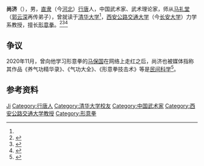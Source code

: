 '''尚济'''（{{bd|1921年||2016年|}}），男，[[直隶|直隶]]（今[[河北|河北]]）[[行唐|行唐]]人，中国武术家、武术理论家，师从[[马礼堂|马礼堂]]（[[郭云深|郭云深]]再传弟子），曾就读于[[清华大学|清华大学]]<ref name=澎湃/>，[[西安公路交通大学|西安公路交通大学]]（今[[长安大学|长安大学]]）力学系教授，擅长[[形意拳|形意拳]]。<ref>{{Cite web|title=尚济：不老的传说|url=http://www.tsinghua.org.cn/xxfb/xxfbAction.do?ms=ViewFbxxDetail_detail0&xxid=10042786&lmid=4000342|accessdate=2020-11-19|work=三秦都市报}}{{Dead link}}</ref><ref>{{Cite web|title=纪念尚济先生逝世一周年暨尚济拳学研讨会在西安举行|url=http://www.wudang.biz/portal.php?mod=view&aid=3657|accessdate=2020-11-19|work=武当杂志网|archive-date=2020-11-27|archive-url=https://web.archive.org/web/20201127192809/http://www.wudang.biz/portal.php?mod=view&aid=3657|dead-url=no}}</ref><ref>{{Cite web|title=尚济先生逝世一周年暨尚济拳学研讨会纪实|url=http://www.sxwushu.cn/space/?action-viewnews-itemid-1807|accessdate=2020-11-19|work=陕西武术网}}</ref>

== 争议 ==
2020年11月，曾向他学习形意拳的[[马保国|马保国]]在网络上走红之后，尚济也被媒体指称其作品《养气功精华录》、《气功大全》、《形意拳技击术》等是[[民间科学|民间科学]]<ref name=澎湃>{{Cite web|title=年轻人，你对“马学”的真正底蕴可能一无所知|url=https://finance.sina.com.cn/tech/2020-11-18/doc-iiznctke2121531.shtml|accessdate=2020-11-18|date=2020-11-18|work=澎湃新闻|archive-date=2020-11-21|archive-url=https://web.archive.org/web/20201121175142/https://finance.sina.com.cn/tech/2020-11-18/doc-iiznctke2121531.shtml|dead-url=no}}</ref>。

== 参考资料 ==
{{reflist}}

{{中国人物小作品}}

{{Authority control}}
{{DEFAULTSORT:Shang}}
[[Category:尚姓|Ji]]
[[Category:行唐人|Category:行唐人]]
[[Category:清华大学校友|Category:清华大学校友]]
[[Category:中国武术家|Category:中国武术家]]
[[Category:西安公路交通大学教授|Category:西安公路交通大学教授]]
[[Category:形意拳|Category:形意拳]]